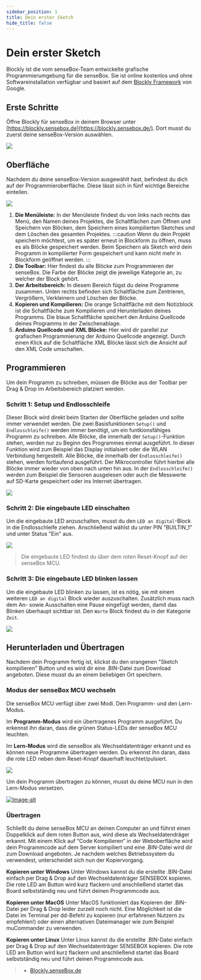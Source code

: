 ```yaml
---
sidebar_position: 1
title: Dein erster Sketch
hide_title: false
---
```


<div className='flex items-end justify-end'>
    <BoardDropdown />
</div>

# Dein erster Sketch

Blockly ist die vom senseBox-Team entwickelte grafische Programmierumgebung für die senseBox. Sie ist online kostenlos und ohne Softwareinstallation verfügbar und basiert auf dem [Blockly Framework](https://developers.google.com/blockly) von Google.

## Erste Schritte 

Öffne Blockly für senseBox in deinem Browser unter [https://blockly.sensebox.de](https://blockly.sensebox.de/). Dort musst du zuerst deine senseBox-Version auswählen.

![](/img/blockly-bilder/erster-sketch/Auswahl.png)


## Oberfläche

Nachdem du deine senseBox-Version ausgewählt hast, befindest du dich auf der Programmieroberfläche. Diese lässt sich in fünf wichtige Bereiche einteilen.

![](/img/blockly-bilder/erster-sketch/Oberflaeche.png)


1. **Die Menüleiste:**
    In der Menüleiste findest du von links nach rechts das Menü, den Namen deines Projektes, die Schaltflächen zum Öffnen und Speichern von Blöcken, dem Speichern eines kompilierten Sketches und dem Löschen des gesamten Projektes.
    :::caution
    Wenn du dein Projekt speichern möchtest, um es später erneut in Blockform zu öffnen, muss es als Blöcke gespeichert werden. Beim Speichern als Sketch wird dein Programm in kompilierter Form gespeichert und kann nicht mehr in Blockform geöffnet werden.
    :::
2. **Die Toolbar:**
    Hier findest du alle Blöcke zum Programmieren der senseBox. Die Farbe der Blöcke zeigt die jeweilige Kategorie an, zu welcher der Block gehört.
3. **Der Arbeitsbereich:**
    In diesem Bereich fügst du deine Programme zusammen. Unten rechts befinden sich Schaltfläche zum Zentrieren, Vergrößern, Verkleinern und Löschen der Blöcke.
4. **Kopieren und Kompilieren:**
    Die orange Schaltfläche mit dem Notizblock ist die Schaltfläche zum Kompilieren und Herunterladen deines Programms. Die blaue Schaltfläche speichert den Arduino Quellcode deines Programms in der Zwischenablage.
5. **Arduino Quellcode und XML Blöcke:**
    Hier wird dir parellel zur grafischen Programmierung der Arduino Quellcode angezeigt. Durch einen Klick auf die Schaltfläche XML Blöcke lässt sich die Ansicht auf den XML Code umschalten.

## Programmieren

Um dein Programm zu schreiben, müssen die Blöcke aus der Toolbar per Drag & Drop im Arbeitsbereich platziert werden.

### Schritt 1: Setup und Endlosschleife

Dieser Block wird direkt beim Starten der Oberfläche geladen und sollte immer verwendet werden. Die zwei Basisfunktionen `Setup()` und `Endlosschleife()` werden immer benötigt, um ein funtkionsfähiges Programm zu schreiben.
Alle Blöcke, die innerhalb der `Setup()`-Funktion stehen, werden nur zu Beginn des Programmes einmal ausgeführt. In dieser Funktion wird zum Beispiel das Display initialsiert oder die WLAN Verbindung hergestellt. Alle Blöcke, die innerhalb der `Endlosschleife()` stehen, werden fortlaufend ausgeführt. Der Mikrocontroller führt hierbei alle Blöcke immer wieder von oben nach unten hin aus. In der `Endlosschleife()` werden zum Beispiel die Sensoren ausgelesen oder auch die Messwerte auf SD-Karte gespeichert oder ins Internet übertragen.

![](/img/blockly-bilder/erster-sketch/blockly-es-1.svg)


### Schritt 2: Die eingebaute LED einschalten

Um die eingebaute LED anzuschalten, musst du den `LED an digital`-Block in die Endlosschleife ziehen. Anschließend wählst du unter PIN "BUILTIN_1" und unter Status "Ein" aus.

![](/img/blockly-bilder/erster-sketch/blockly-es-2.svg)


>Die eingebaute LED findest du über dem roten Reset-Knopf auf der senseBox MCU.

### Schritt 3: Die eingebaute LED blinken lassen

Um die eingebaute LED blinken zu lassen, ist es nötig, sie mit einem weiteren `LED an digital` Block wieder auszuschalten. Zusätzlich muss nach dem An- sowie Ausschalten eine Pause eingefügt werden, damit das Blinken überhaupt sichtbar ist. Den `Warte` Block findest du in der Kategorie `Zeit`.

![](/img/blockly-bilder/erster-sketch/blockly-es-3.svg)


## Herunterladen und Übertragen

Nachdem dein Programm fertig ist, klickst du den orangenen "Sketch kompilieren" Button und es wird dir eine .BIN-Datei zum Download angeboten. Diese musst du an einem beliebigen Ort speichern.

### Modus der senseBox MCU wechseln

Die senseBox MCU verfügt über zwei Modi. Den Programm- und den Lern-Modus.

Im **Programm-Modus** wird ein übertragenes Programm ausgeführt. Du erkennst ihn daran, dass die grünen Status-LEDs der senseBox MCU leuchten.

Im **Lern-Modus** wird die senseBox als Wechseldatenträger erkannt und es können neue Programme übertragen werden. Du erkennst ihn daran, dass die rote LED neben dem Reset-Knopf dauerhaft leuchtet/pulsiert.

![](/img/blockly-bilder/erster-sketch/modi.png)

Um dein Programm übertragen zu können, musst du deine MCU nun in den Lern-Modus versetzen.

[![Image-alt](/img/blockly-bilder/erster-sketch/Bildschirmfoto-vom-2022-08-30-10-53-35.png)](https://www.youtube.com/watch?v=jzlOJ7Zuqqw&ab_channel=senseBox)


### Übertragen

Schließt du deine senseBox MCU an deinen Computer an und führst einen Doppelklick auf dem roten Button aus, wird diese als Wechseldatendräger erkannt. Mit einem Klick auf “Code Kompilieren” in der Weboberfläche wird dein Programmcode auf dem Server kompiliert und eine .BIN-Datei wird dir zum Download angeboten. Je nachdem welches Betriebssystem du verwendest, unterscheidet sich nun der Kopiervorgang.

**Kopieren unter Windows** Unter Windows kannst du die erstellte .BIN-Datei einfach per Drag & Drop auf den Wechseldatenträger SENSEBOX kopieren. Die rote LED am Button wird kurz flackern und anschließend startet das Board selbstständig neu und führt deinen Programmcode aus.

**Kopieren unter MacOS** Unter MacOS funktioniert das Kopieren der .BIN-Datei per Drag & Drop leider zurzeit noch nicht. Eine Möglichkeit ist die Datei im Terminal per dd-Befehl zu kopieren (nur erfahrenen Nutzern zu empfehlen!) oder einen alternativen Dateimanager wie zum Beispiel muCommander zu verwenden.

**Kopieren unter Linux** Unter Linux kannst du die erstellte .BIN-Datei einfach per Drag & Drop auf den Wechseldatenträger SENSEBOX kopieren. Die rote LED am Button wird kurz flackern und anschließend startet das Board selbstständig neu und führt deinen Programmcode aus.


> - [Blockly.senseBox.de](https://blockly.sensebox.de/)